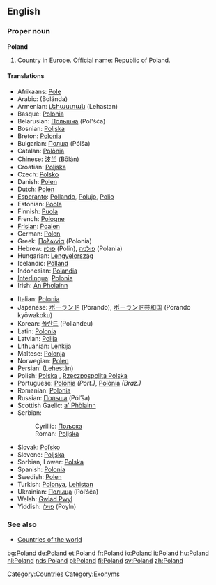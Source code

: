 {{wikipedia}}
==English==

===Proper noun===
'''Poland'''
# Country in Europe. Official name: Republic of Poland.

====Translations====
{{top}}
*Afrikaans: [[Pole]]
*Arabic: {{ARchar|[[بولندا]]}} (Bolánda) {{f}}
*Armenian: [[Լեհաստան]] (Lehastan)
*Basque: [[Polonia]]
*Belarusian: [[Польшча]] (Pol'šča)
*Bosnian: [[Poljska#Bosnian|Poljska]] {{f}}
*Breton: [[Polonia]]
*Bulgarian: [[Полша]] (Pólša) {{f}}
*Catalan: [[Polònia]]
*Chinese: [[波兰]] (Bōlán)
*Croatian: [[Poljska#Croatian|Poljska]] {{f}}
*Czech: [[Polsko]] {{n}}
*Danish: [[Polen]]
*Dutch: [[Polen]] {{n}}
*[[Esperanto]]: [[Pollando]], [[Polujo]], [[Polio]]
*Estonian: [[Poola]]
*Finnish: [[Puola]]
*French: [[Pologne]]
*[[Frisian]]: [[Poalen]] {{n}}
*German: [[Polen]] {{n}}
*Greek: [[Πολωνία]] (Polonía) {{f}}
*Hebrew: [[פולין]] (Polin), [[פולניה]] (Polania)
*Hungarian: [[Lengyelország]]
*Icelandic: [[Pólland]]
*Indonesian: [[Polandia]]
*[[Interlingua]]: [[Polonia]]
*Irish: [[Polainn|An Pholainn]]
{{mid}}
*Italian: [[Polonia]]
*Japanese: [[ポーランド]] (Pōrando), [[ポーランド共和国]] (Pōrando kyōwakoku)
*Korean: [[폴란드]] (Pollandeu)
*Latin: [[Polonia]] {{f}}
*Latvian: [[Polija]] {{f}}
*Lithuanian: [[Lenkija]]
*Maltese: [[Polonja]]
*Norwegian: [[Polen]]
*Persian: {{FAchar|[[لهستان]]}} (Lehestân)
*Polish: [[Polska]] {{f}}, [[Rzeczpospolita Polska]] {{f}}
*Portuguese: [[Polónia]] ''(Port.)'', [[Polônia]] ''(Braz.)'' {{f}}
*Romanian: [[Polonia]] {{f}}
*Russian: [[Польша]] (Pól’ša) {{f}}
*Scottish Gaelic: [[Pòlainn|a' Phòlainn]]
*Serbian:
*:Cyrillic: [[Пољска#Serbian|Пољска]] {{f}}
*:Roman: [[Poljska#Serbian|Poljska]] {{f}}
*Slovak: [[Poľsko]] {{n}}
*Slovene: [[Poljska#Slovene|Poljska]] {{f}}
*Sorbian, Lower: [[Polska]] {{f}}
*Spanish: [[Polonia]] {{f}}
*Swedish: [[Polen]]
*Turkish: [[Polonya]], [[Lehistan]]
*Ukrainian: [[Польща]] (Pól’šča) {{f}}
*Welsh: [[Gwlad Pwyl]]
*Yiddish: [[פּױלן]] (Poyln)
{{bottom}}

===See also===
*[[Countries of the world]]

[[Category:Countries]]
[[Category:Exonyms]]

[[bg:Poland]]
[[de:Poland]]
[[et:Poland]]
[[fr:Poland]]
[[io:Poland]]
[[it:Poland]]
[[hu:Poland]]
[[nl:Poland]]
[[nds:Poland]]
[[pl:Poland]]
[[fi:Poland]]
[[sv:Poland]]
[[zh:Poland]]